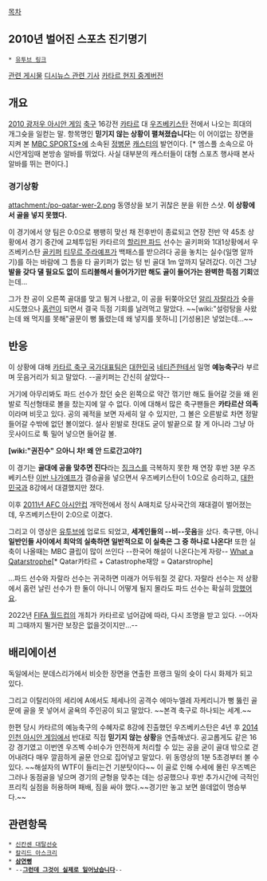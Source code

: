 [[목차]]
== 2010년 벌어진 스포츠 진기명기 ==
{{{#!html
<object width="560" height="315"><param name="movie" value="//www.youtube.com/v/xFkFRSpqFUo?version=3&amp;hl=ko_KR"></param><param name="allowFullScreen" value="true"></param><param name="allowscriptaccess" value="always"></param><embed src="//www.youtube.com/v/xFkFRSpqFUo?version=3&amp;hl=ko_KR" type="application/x-shockwave-flash" width="560" height="315" allowscriptaccess="always" allowfullscreen="true"></embed></object>
}}}

 * [http://goo.gl/faHJUJ 유투브 링크]

[http://baseballpark.co.kr/bbs/board.php?bo_table=bullpen2&wr_id=595296 관련 게시물]
[http://www.dcnews.in/news_list.php?code=ahh&id=599615&curPage=&s_title=&s_body=&s_name=&s_que=&page=1 디시뉴스 관련 기사]
[http://pann.nate.com/video/215607573 카타르 현지 중계버전]
== 개요 ==
[[2010 광저우 아시안 게임]] [[축구]] 16강전 [[카타르]] 대 [[우즈베키스탄]] 전에서 나오는 희대의 개그슛을 일컫는 말. 항목명인 '''믿기지 않는 상황이 펼쳐졌습니다'''는 이 어이없는 장면을 지켜 본 [[MBC SPORTS+]]에 소속된 [[정병문]] [[캐스터]]의 발언이다. [* 엠스플 소속으로 아시안게임때 본방송 알바를 뛰었다. 사실 대부분의 캐스터들이 대형 스포츠 행사때 본사 알바를 뛰는 편이다.]

=== 경기상황 ===
attachment:/po-qatar-wer-2.png
동영상을 보기 귀찮은 분을 위한 스샷. '''이 상황에서 골을 넣지 못했다.'''

이 경기에서 양 팀은 0:0으로 팽팽히 맞선 채 전후반이 종료되고 연장 전반 약 45초 상황에서 경기 중간에 교체투입된 카타르의 [[할리판 파드]] 선수는 골키퍼와 1대1상황에서 우즈베키스탄 [[골키퍼]] [[티무르 주라예프]]가 백패스를 받으려다 공을 놓치는 실수(일명 알까기)를 하는 바람에 그 틈을 타 골키퍼가 없는 텅 빈 골대 1m 앞까지 달려갔다. 이건 그냥 '''발을 갖다 댈 필요도 없이 드리블해서 들어가기만 해도 골이 들어가는 완벽한 득점 기회'''였는데... 

그가 찬 공이 오른쪽 골대를 맞고 튕겨 나왔고, 이 공을 뒤쫒아오던 [[알리 자랄라]]가 슛을 시도했으나 [[홈런]]이 되면서 결국 득점 기회를 날려먹고 말았다. ~~[wiki:"설렁탕을 사왔는데 왜 먹지를 못해"골문이 뻥 뚫렸는데 왜 넣지를 못하니] [기성용]은 넣었는데...~~

== 반응 ==
이 상황에 대해 [[카타르 축구 국가대표팀]]은 [[대한민국]] [[네티즌]]한테서 일명 '''예능축구'''라 부르며 웃음거리가 되고 말았다. --골키퍼는 간신히 살았다--

거기에 아무리봐도 파드 선수가 찼던 슛은 왼쪽으로 약간 꺾기만 해도 들어갈 것을 왜 왼발로 직선형태로 볼을 찼는지에 알 수 없다. 이에 대해서 많은 축구팬들은 '''카타르산 의족'''이라며 비웃고 있다. 공의 궤적을 보면 자세히 알 수 있지만, 그 볼은 오른발로 차면 정말 들어갈 수밖에 없던 볼이었다. 설사 왼발로 찬대도 굳이 발끝으로 찰 게 아니라 그냥 아웃사이드로 툭 밀어 넣으면 들어갈 볼.

'''[wiki:"권진수" 으아니 차! 왜 안 드로간고야?]'''

이 경기는 '''골대에 공을 맞추면 진다'''라는 [[징크스]]를 극복하지 못한 채 연장 후반 3분 우즈베키스탄 [[이반 나가예프]]가 결승골을 넣으면서 우즈베키스탄이 1:0으로 승리하고, [[대한민국]]과 8강에서 대결했지만 졌다.

이후 [[2011년 AFC 아시안컵]] 개막전에서 정식 A매치로 당사국간의 재대결이 벌어졌는데, 우즈베키스탄이 2:0으로 이겼다.

그리고 이 영상은 [[유투브]]에 업로드 되었고, '''세계인들의 --비--웃음'''을 샀다. 축구팬, 아니 '''일반인들 사이에서 최악의 실축하면 일반적으로 이 실축은 그 중 하나로 나온다!''' 또한 실축이 나올때는 MBC 클립이 많이 쓰인다 --한국어 해설이 나온다는게 자랑-- [http://www.thesun.co.uk/sol/homepage/sport/football/3230284/What-a-Qatar-strophe-Is-this-the-worst-miss-in-football-history.html What a Qatarstrophe][* Qatar카타르 + Catastrophe재앙 = Qatarstrophe]

...파드 선수와 자랄라 선수는 귀국하면 미래가 어두워질 것 같다. 자랄라 선수는 저 상황에서 홈런 날린 선수가 한 둘이 아니니 어떻게 될지 몰라도 파드 선수는 확실히 [[망했어요]].

2022년 [[FIFA 월드컵]]의 개최가 카타르로 넘어감에 따라, 다시 조명을 받고 있다.
--어자피 그때까지 뛸거란 보장은 없을것이지만...--

== 배리에이션 ==

{{{#!html
<object width="480" height="385"><param name="movie" value="http://www.youtube.com/v/Q153_ej-fHU?fs=1&amp;hl=ko_KR"></param><param name="allowFullScreen" value="true"></param><param name="allowscriptaccess" value="always"></param><embed src="http://www.youtube.com/v/Q153_ej-fHU?fs=1&amp;hl=ko_KR" type="application/x-shockwave-flash" allowscriptaccess="always" allowfullscreen="true" width="480" height="385"></embed></object>
}}}
독일에서는 분데스리가에서 비슷한 장면을 연출한 프랭크 밀의 슛이 다시 화제가 되고 있다.

{{{#!html
<object width="420" height="315"><param name="movie" value="http://www.youtube.com/v/aL053vFuGi4?version=3&amp;hl=ko_KR"></param><param name="allowFullScreen" value="true"></param><param name="allowscriptaccess" value="always"></param><embed src="http://www.youtube.com/v/aL053vFuGi4?version=3&amp;hl=ko_KR" type="application/x-shockwave-flash" width="420" height="315" allowscriptaccess="always" allowfullscreen="true"></embed></object>
}}}
그리고 이탈리아의 세리에 A에서도 체세나의 공격수 에마누엘레 자케리니가 뻥 뚫린 골문에 골을 못 넣어서 굴욕의 주인공이 되고 말았다. ~~본격 축구로 하나되는 세계.~~

{{{#!html
<object width="420" height="315"><param name="movie" value="http://www.youtube.com/v/PmGECP4GrrY?version=3&amp;hl=ko_KR"></param><param name="allowFullScreen" value="true"></param><param name="allowscriptaccess" value="always"></param><embed src="http://www.youtube.com/v/PmGECP4GrrY?version=3&amp;hl=ko_KR" type="application/x-shockwave-flash" width="420" height="315" allowscriptaccess="always" allowfullscreen="true"></embed></object>
}}}
한편 당시 카타르의 예능축구의 수혜자로 8강에 진출했던 우즈베키스탄은 4년 후 [[2014 인천 아시안 게임]]에서 반대로 직접 '''믿기지 않는 상황'''을 연출해냈다. 공교롭게도 같은 16강 경기였고 이번엔 우즈벡 수비수가 안전하게 처리할 수 있는 공을 굳이 골대 밖으로 걷어내려다 매우 깔끔하게 골문 안으로 집어넣고 말았다. 위 동영상의 1분 5초경부터 볼 수 있다. ~~해설자의 WTF이 들리는건 기분탓이다~~ 이 골로 인해 수세에 몰린 우즈벡은 그러나 동점골을 넣으며 경기의 균형을 맞추는 데는 성공했으나 후반 추가시간에 극적인 프리킥 실점을 허용하며 패배, 짐을 싸야 했다.~~경기만 놓고 보면 쓸데없이 명승부다.~~

== 관련항목 ==
 * [[신칸센 대탈선슛]]
 * [[칼리드 아스크리]]
 * '''[[삼연뻥]]'''
 * --'''[[그런데 그것이 실제로 일어났습니다]]'''--
